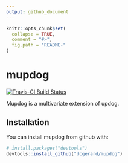 ```yaml
---
output: github_document
---
```


<!-- README.md is generated from README.Rmd. Please edit that file -->

```r
knitr::opts_chunk$set(
  collapse = TRUE,
  comment = "#>",
  fig.path = "README-"
)
```

# mupdog
[![Travis-CI Build Status](https://travis-ci.org/dcgerard/mupdog.svg?branch=master)](https://travis-ci.org/dcgerard/mupdog)

Mupdog is a multivariate extension of updog.

## Installation

You can install mupdog from github with:

```r
# install.packages("devtools")
devtools::install_github("dcgerard/mupdog")
```
